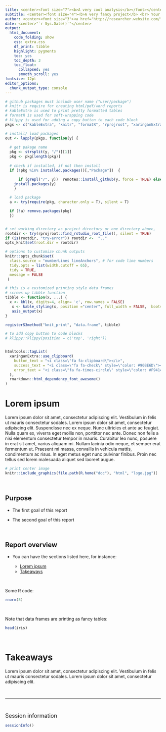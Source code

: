 ```yaml
---
title: <center><font size="7"><b>A very cool analysis</b></font></center>
subtitle: <center><font size="4"><b>A very fancy project</b> <br> Your Organization</font></center>
author: <center><font size="3"><a href="http://researcher.website.com/">Researcher name</a></font></center>
date: <center>"`r Sys.Date()`"</center>
output:
  html_document:
    code_folding: show
    css: extra.css
    df_print: tibble
    highlight: pygments  
    toc: yes
    toc_depth: 3
    toc_float:
      collapsed: yes
      smooth_scroll: yes
fontsize: 12pt 
editor_options: 
  chunk_output_type: console
---
```


<!-- this code add line numbers to code blocks -->
<!-- only works when code folding is not used in yaml (code_folding: show) -->

<style>
body
  { counter-reset: source-line 0; }
pre.numberSource code
  { counter-reset: none; }
</style>

```r

# github packages must include user name ("user/package")
# knitr is require for creating html/pdf/word reports
# kableExtra is used to print pretty formatted tables 
# formatR is used for soft-wrapping code
# klippy is used for adding a copy button to each code block
pkgs <- c("kableExtra", "knitr", "formatR", "rprojroot", "xaringanExtra")

# install/ load packages
out <- lapply(pkgs, function(y) {
  
  # get pakage name
  pkg <- strsplit(y, "/")[[1]]
  pkg <- pkg[length(pkg)]
  
  # check if installed, if not then install 
  if (!pkg %in% installed.packages()[,"Package"])  {

      if (grepl("/", y))  remotes::install_github(y, force = TRUE) else
    install.packages(y) 
    }

  # load package
  a <- try(require(pkg, character.only = T), silent = T)

  if (!a) remove.packages(pkg)
  })


# set working directory as project directory or one directory above,
rootdir <- try(rprojroot::find_rstudio_root_file(), silent = TRUE)
if (is(rootdir, "try-error")) rootdir <-  ".."
opts_knit$set(root.dir = rootdir)

# options to customize chunk outputs
knitr::opts_chunk$set(
  class.source = "numberLines lineAnchors", # for code line numbers
  tidy.opts = list(width.cutoff = 65), 
  tidy = TRUE,
  message = FALSE
 )

# this is a customized printing style data frames 
# screws up tibble function
tibble <- function(x, ...) { 
  x <- kbl(x, digits=4, align= 'c', row.names = FALSE) 
   x <- kable_styling(x, position ="center", full_width = FALSE,  bootstrap_options = c("striped", "hover", "condensed", "responsive")) 
   asis_output(x)
}

registerS3method("knit_print", "data.frame", tibble)

# to add copy button to code blocks
# klippy::klippy(position = c('top', 'right'))


htmltools::tagList(
  xaringanExtra::use_clipboard(
    button_text = "<i class=\"fa fa-clipboard\"></i>",
    success_text = "<i class=\"fa fa-check\" style=\"color: #90BE6D\"></i>",
    error_text = "<i class=\"fa fa-times-circle\" style=\"color: #F94144\"></i>"
  ),
  rmarkdown::html_dependency_font_awesome()
)

```


# Lorem ipsum

Lorem ipsum dolor sit amet, consectetur adipiscing elit. Vestibulum in felis ut mauris consectetur sodales. Lorem ipsum dolor sit amet, consectetur adipiscing elit. Suspendisse nec ex neque. Nunc ultricies et ante ac feugiat. Nulla quam ex, viverra eget mollis non, porttitor nec ante. Donec non felis a nisi elementum consectetur tempor in mauris. Curabitur leo nunc, posuere in erat sit amet, varius aliquam mi. Nullam lacinia odio neque, et semper erat fermentum ut. Praesent mi massa, convallis in vehicula mattis, condimentum ac risus. In eget metus eget nunc pulvinar finibus. Proin nec tellus sed lorem malesuada aliquet sed laoreet augue. 

```r

# print center image
knitr::include_graphics(file.path(R.home("doc"), "html", "logo.jpg"))


```

<!-- '&nbsp;' adds blank space -->

&nbsp; 

<!-- skyblue box -->

<div class="alert alert-info">

# Purpose

- The first goal of this report

- The second goal of this report

</div>

&nbsp; 

<!-- light brown box -->


<div class="alert alert-warning">

# Report overview

- You can have the sections listed here, for instance:

  - [Lorem ipsum](#lorem-ipsum)
  - [Takeaways](#takeaways)

</div>

&nbsp;

Some R code:

```r

rnorm(5)

```

&nbsp;

Note that data frames are printing as fancy tables:
```r

head(iris)

```


<!-- light green box -->

<div class="alert alert-success">

&nbsp; 

# Takeaways

Lorem ipsum dolor sit amet, consectetur adipiscing elit. Vestibulum in felis ut mauris consectetur sodales. Lorem ipsum dolor sit amet, consectetur adipiscing elit.

</div>

&nbsp;

<!-- '---' adds a gray vertical line -->

---

&nbsp; 
 
 <!-- add packages used, system details and versions  -->
 
<font size="4">Session information</font>

```r

sessionInfo()

```
